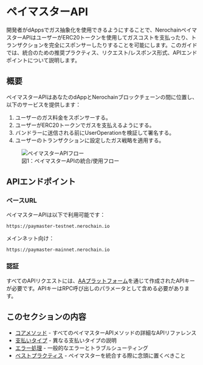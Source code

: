 
# ペイマスターAPI

開発者がdAppsでガス抽象化を使用できるようにすることで、NerochainペイマスターAPIはユーザーがERC20トークンを使用してガスコストを支払ったり、トランザクションを完全にスポンサーしたりすることを可能にします。このガイドでは、統合のための推奨プラクティス、リクエスト/レスポンス形式、APIエンドポイントについて説明します。

## 概要

ペイマスターAPIはあなたのdAppとNerochainブロックチェーンの間に位置し、以下のサービスを提供します：

1. ユーザーのガス料金をスポンサーする。
2. ユーザーがERC20トークンでガスを支払えるようにする。
3. バンドラーに送信される前にUserOperationを検証して署名する。
4. ユーザーのトランザクションに設定したガス戦略を適用する。

<div className="mt-8 mb-8">
  <figure className="text-center">
    <img 
      src="/assets/aaPlatform/figure2.jpeg" 
      alt="ペイマスターAPIフロー"
      className="mx-auto rounded-lg shadow-md"
    />
    <figcaption className="mt-2 text-sm italic text-gray-600">
      図1：ペイマスターAPIの統合/使用フロー
    </figcaption>
  </figure>
</div>

## APIエンドポイント

### ベースURL

ペイマスターAPIは以下で利用可能です：

```
https://paymaster-testnet.nerochain.io
```

メインネット向け：

```
https://paymaster-mainnet.nerochain.io
```

### 認証

すべてのAPIリクエストには、[AAプラットフォーム](https://aa-platform.nerochain.io)を通じて作成されたAPIキーが必要です。APIキーはRPC呼び出しのパラメータとして含める必要があります。

## このセクションの内容

- [コアメソッド](./paymaster-api/core-methods) - すべてのペイマスターAPIメソッドの詳細なAPIリファレンス
- [支払いタイプ](./paymaster-api/payment-types) - 異なる支払いタイプの説明
- [エラー処理](./paymaster-api/error-handling) - 一般的なエラーとトラブルシューティング
- [ベストプラクティス](./paymaster-api/best-practices) - ペイマスターを統合する際に念頭に置くべきこと

<PageFeedback path="/ja/developer-tools/paymaster-api" />
